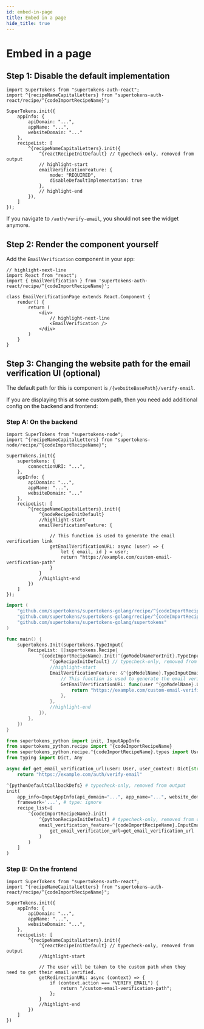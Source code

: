 ```yaml
---
id: embed-in-page
title: Embed in a page
hide_title: true
---
```


<!-- COPY DOCS -->
<!-- ./thirdpartyemailpassword/common-customizations/email-verification/embed-in-page.mdx -->


# Embed in a page 

## Step 1: Disable the default implementation 

<FrontendSDKTabs>
<TabItem value="reactjs">

```tsx
import SuperTokens from "supertokens-auth-react";
import ^{recipeNameCapitalLetters} from "supertokens-auth-react/recipe/^{codeImportRecipeName}";

SuperTokens.init({
    appInfo: {
        apiDomain: "...",
        appName: "...",
        websiteDomain: "..."
    },
    recipeList: [
        ^{recipeNameCapitalLetters}.init({
            ^{reactRecipeInitDefault} // typecheck-only, removed from output
            // highlight-start
            emailVerificationFeature: {
                mode: "REQUIRED",
                disableDefaultImplementation: true
            },
            // highlight-end
        }),
    ]
});
```
</TabItem>
</FrontendSDKTabs>

If you navigate to `/auth/verify-email`, you should not see the widget anymore.


## Step 2: Render the component yourself 

Add the `EmailVerification` component in your app:

<FrontendSDKTabs>
<TabItem value="reactjs">

```tsx
// highlight-next-line
import React from "react";
import { EmailVerification } from 'supertokens-auth-react/recipe/^{codeImportRecipeName}';

class EmailVerificationPage extends React.Component {
    render() {
        return (
            <div>
                // highlight-next-line
                <EmailVerification />
            </div>
        )
    }
}
```
</TabItem>
</FrontendSDKTabs>

## Step 3: Changing the website path for the email verification UI (optional)

The default path for this is component is `/{websiteBasePath}/verify-email`.

If you are displaying this at some custom path, then you need add additional config on the backend and frontend:

### Step A: On the backend

<BackendSDKTabs>
<TabItem value="nodejs">

```tsx
import SuperTokens from "supertokens-node";
import ^{recipeNameCapitalLetters} from "supertokens-node/recipe/^{codeImportRecipeName}";

SuperTokens.init({
    supertokens: {
        connectionURI: "...",
    },
    appInfo: {
        apiDomain: "...",
        appName: "...",
        websiteDomain: "..."
    },
    recipeList: [
        ^{recipeNameCapitalLetters}.init({
            ^{nodeRecipeInitDefault}
            //highlight-start
            emailVerificationFeature: {

                // This function is used to generate the email verification link
                getEmailVerificationURL: async (user) => {
                    let { email, id } = user;
                    return "https://example.com/custom-email-verification-path"
                }
            }
            //highlight-end
        })
    ]
});
```
</TabItem>
<TabItem value="go">

```go
import (
	"github.com/supertokens/supertokens-golang/recipe/^{codeImportRecipeName}"
	"github.com/supertokens/supertokens-golang/recipe/^{codeImportRecipeName}/^{goModelName}"
	"github.com/supertokens/supertokens-golang/supertokens"
)

func main() {
	supertokens.Init(supertokens.TypeInput{
		RecipeList: []supertokens.Recipe{
			^{codeImportRecipeName}.Init(^{goModelNameForInit}.TypeInput{
                ^{goRecipeInitDefault} // typecheck-only, removed from output
				//highlight-start
				EmailVerificationFeature: &^{goModelName}.TypeInputEmailVerificationFeature{
					// This function is used to generate the email verification link
					GetEmailVerificationURL: func(user ^{goModelName}.User, userContext supertokens.UserContext) (string, error) {
						return "https://example.com/custom-email-verification-path", nil
					},
				},
				//highlight-end
			}),
		},
	})
}
```
</TabItem>
<TabItem value="python">

```python
from supertokens_python import init, InputAppInfo
from supertokens_python.recipe import ^{codeImportRecipeName}
from supertokens_python.recipe.^{codeImportRecipeName}.types import User
from typing import Dict, Any

async def get_email_verification_url(user: User, user_context: Dict[str, Any]) -> str:
    return "https://example.com/auth/verify-email"

^{pythonDefaultCallbackDefs} # typecheck-only, removed from output
init(
    app_info=InputAppInfo(api_domain="...", app_name="...", website_domain="..."),
    framework='...', # type: ignore
    recipe_list=[
        ^{codeImportRecipeName}.init(
            ^{pythonRecipeInitDefault} # typecheck-only, removed from output
            email_verification_feature=^{codeImportRecipeName}.InputEmailVerificationConfig(
                get_email_verification_url=get_email_verification_url
            )
        )
    ]
)
```

</TabItem>
</BackendSDKTabs>

### Step B: On the frontend

<FrontendSDKTabs>
<TabItem value="reactjs">

```tsx
import SuperTokens from "supertokens-auth-react";
import ^{recipeNameCapitalLetters} from "supertokens-auth-react/recipe/^{codeImportRecipeName}";

SuperTokens.init({
    appInfo: {
        apiDomain: "...",
        appName: "...",
        websiteDomain: "...",
    },
    recipeList: [
        ^{recipeNameCapitalLetters}.init({
            ^{reactRecipeInitDefault} // typecheck-only, removed from output
            //highlight-start

            // The user will be taken to the custom path when they need to get their email verified.
            getRedirectionURL: async (context) => {
                if (context.action === "VERIFY_EMAIL") {
                    return "/custom-email-verification-path";
                };
            }
            //highlight-end
        })
    ]
})
```
</TabItem>
</FrontendSDKTabs>